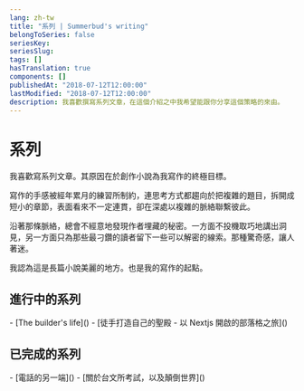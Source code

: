 ```yaml
---
lang: zh-tw
title: "系列 | Summerbud's writing"
belongToSeries: false
seriesKey: 
seriesSlug: 
tags: []
hasTranslation: true
components: []
publishedAt: "2018-07-12T12:00:00"
lastModified: "2018-07-12T12:00:00"
description: 我喜歡撰寫系列文章，在這個介紹之中我希望能跟你分享這個策略的來由。
---
```



# 系列

我喜歡寫系列文章。其原因在於創作小說為我寫作的終極目標。

寫作的手感被經年累月的練習所制約，連思考方式都趨向於把複雜的題目，拆開成短小的章節，表面看來不一定連貫，卻在深處以複雜的脈絡聯繫彼此。

沿著那條脈絡，總會不經意地發現作者埋藏的秘密。一方面不投機取巧地講出洞見，另一方面只為那些最刁鑽的讀者留下一些可以解密的線索。那種驚奇感，讓人著迷。

我認為這是長篇小說美麗的地方。也是我的寫作的起點。

## 進行中的系列


<CustomLink href="/series/the-builders-life/intro">
  - [The builder's life]()
</CustomLink>

<CustomLink href="/series/blogging-with-nextjs/intro">
  - [徒手打造自己的聖殿 - 以 Nextjs 開啟的部落格之旅]()
</CustomLink>

## 已完成的系列

<CustomLink href="/series/the-other-end-of-line/intro">
  - [電話的另一端]()
</CustomLink>

<CustomLink href="/series/the-master-degree-of-taiwanese-literature-and-the-upside-down-world/intro">
  - [關於台文所考試，以及顛倒世界]()
</CustomLink>